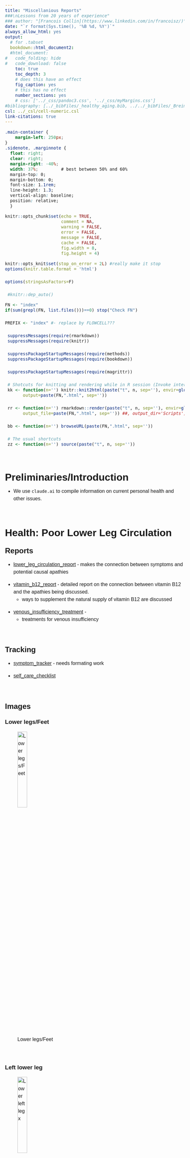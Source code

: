 ```yaml
---
title: "Miscellanious Reports"
###\nLessons from 20 years of experience"
### author: "[Francois Collin](https://www.linkedin.com/in/francoisz/)"
date: "`r format(Sys.time(), '%B %d, %Y')`"
always_allow_html: yes
output:
  # for .tabset
  bookdown::html_document2:
  #html_document:
#   code_folding: hide
#   code_download: false
    toc: true
    toc_depth: 3
    # does this have an effect
    fig_caption: yes
    # this has no effect
    number_sections: yes
    # css: ['../_css/pandoc3.css', '../_css/myMargins.css']
#bibliography: [../_bibFiles/_healthy_aging.bib, ../../_bibFiles/_Breiman.bib, ../../_bibFiles/_Freedman.bib, ../../_bibFiles/_Yu.bib, ../../_bibFiles/_RUV.bib, ../../_bibFiles/_RMA.bib, ../../_bibFiles/_scRNAseq_norm.bib]
csl: ../_csl/cell-numeric.csl
link-citations: true
---
```


```css

.main-container {
    margin-left: 250px;
}
.sidenote, .marginnote { 
  float: right;
  clear: right;
  margin-right: -40%;
  width: 37%;         # best between 50% and 60%
  margin-top: 0;
  margin-bottom: 0;
  font-size: 1.1rem;
  line-height: 1.3;
  vertical-align: baseline;
  position: relative;
  }
```


<style>
@import url('https://fonts.googleapis.com/css?family=Raleway');
@import url('https://fonts.googleapis.com/css?family=Oxygen');
@import url('https://fonts.googleapis.com/css?family=Raleway:bold');
@import url('https://fonts.googleapis.com/css?family=Oxygen:bold');

.main-container {
  max-width: 1400px !important;
}

body{
  font-family: 'Oxygen', sans-serif;
  font-size: 16px;
  line-height: 24px;
}

h1,h2,h3,h4 {
  font-family: 'Raleway', sans-serif;
}

.container { width: 1400px; }

caption {
  font-size: 20px;
  caption-side: top;
  text-indent: 30px;
  background-color: lightgrey;
  color: black;
  margin-top: 5px;
}

g-table-intro h4 {
  text-indent: 0px;
}
</style>

```r
knitr::opts_chunk$set(echo = TRUE,
                      comment = NA,
                      warning = FALSE,
                      error = FALSE,
                      message = FALSE,
                      cache = FALSE,
                      fig.width = 8,
                      fig.height = 4)
```

```r

knitr::opts_knit$set(stop_on_error = 2L) #really make it stop
options(knitr.table.format = 'html')

options(stringsAsFactors=F)

 #knitr::dep_auto()

```
<!-- ######################################################################## -->


```r


FN <- "index"
if(sum(grepl(FN, list.files()))==0) stop("Check FN")

PREFIX <- "index" #- replace by FLOWCELL???

 suppressMessages(require(rmarkdown))
 suppressMessages(require(knitr))

 suppressPackageStartupMessages(require(methods))
 suppressPackageStartupMessages(require(bookdown))

 suppressPackageStartupMessages(require(magrittr))

 # Shotcuts for knitting and rendering while in R session (Invoke interactive R from R/Scripts folder)
 kk <- function(n='') knitr::knit2html(paste("t", n, sep=''), envir=globalenv(),
       output=paste(FN,".html", sep=''))

 rr <- function(n='') rmarkdown::render(paste("t", n, sep=''), envir=globalenv(),
       output_file=paste(FN,".html", sep='')) ##, output_dir='Scripts')

 bb <- function(n='') browseURL(paste(FN,".html", sep=''))

 # The usual shortcuts
 zz <- function(n='') source(paste("t", n, sep=''))


```
<!-- ######################################################################## -->

<br/>


<!--
* Breiman: [@Breiman:1984aa; @Breiman:2001aa]
* Freedman: [@Freedman:2008aa; @Freedman:2008ad; @Freedman:2008ac; @Freedman:2009ac]
-->


# Preliminaries/Introduction {-}

* We use `claude.ai` to compile information on current personal health
and other issues. 

<br/>

# Health: Poor Lower Leg Circulation {.tabset}

## Reports {-}

* [lower_leg_circulation_report](lower_leg_circulation/reports/lower_leg_circulation_report.html) -
makes the connection between symptoms and potential causal apathies


<p><p/>
* [vitamin_b12_report](lower_leg_circulation/reports/vitamin_b12_report.html)  -
detailed report on the connection between vitamin B12 and the apathies being
discussed.
   - ways to supplement the natural supply of vitamin B12 are discussed

<p><p/>
* [venous_insufficiency_treatment](lower_leg_circulation/reports/venous_insufficiency_treatment.html) -
   -  treatments for venous insufficiency

<br/>

## Tracking {-}

<p><p/>
* [symptom_tracker](lower_leg_circulation/tracking/symptom_tracker.html) -
needs formating work

* [self_care_checklist](lower_leg_circulation/tracking/self_care_checklist.html) 

<br/>

## Images {- .tabset}

<!--

 https://stackoverflow.com/questions/25166624/insert-picture-table-in-r-markdown

- BANG[unchanged image](foo.jpg)

- BANG[much-smaller image](foo.jpg){#id .class width=30 height=20px}

- BANG[half-size image](foo.jpg){#id .class width=50% height=50%}

The dimensions can be provided with no units (pixels assumed), 
or with "px, cm, mm, in, inch and %" 

ref: https://pandoc.org/MANUAL.html, search for link_attributes.

-->


### Lower legs/Feet {-}

![Lower legs/Feet](lower_leg_circulation/img/20250804_012915_feeet.jpg){width=25% height=25%}

<br/>

### Left lower leg {-}

![Lower left legx](lower_leg_circulation/img/20250804_012727_leftlLowerLeg.jpg){width=25% height=25%}

<br/>

### Left ankle {-}

![Left ankle](lower_leg_circulation/img/20250804_012829_leftAnkle.jpg){width=25% height=25%}


<br/>

### Sore spots {-}

![Sore spot](lower_leg_circulation/img/20250804_013142_soreSpots.jpg){width=25% height=25%}


<br/>

# Home  Economics

##  Car Finances

* [tesla-complete-guide](car_financing/reports/tesla-guide-complete-markdown.html) -
detailed buying guide comparing aquisition options for teslas

* Divided into two parts:
   -  [Part 1: Financial and Purchase Considerations](car_financing/reports/tesla-guide-part1.html) 
   -  [Part 2: Model and Technical Comparisons](car_financing/reports/tesla-guide-part2-fixed.html) 
      - [Corrected AWD vs RWD Comparison + 2025 vs 2022](car_financing/reports/tesla-comparison-updated-html.html)


<br/>

## The cost of collision insurance



* The elements of an insurance claim are:
   - P the premium, integrated over billing peruis if 6 noths
   - C the cost of repair
   - r = c(r_1, r_2, ...) the risk

```r
  knitr::knit_exit()
```


